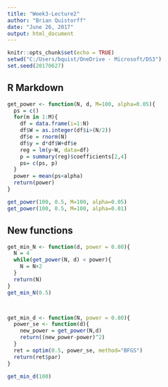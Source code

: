 ```yaml
---
title: "Week3-Lecture2"
author: "Brian Quistorff"
date: "June 26, 2017"
output: html_document
---
```


```r
knitr::opts_chunk$set(echo = TRUE)
setwd("C:/Users/bquist/OneDrive - Microsoft/DS3")
set.seed(20170627)
```

## R Markdown

```r
get_power <- function(N, d, M=100, alpha=0.05){
  ps = c()
  for(m in 1:M){
    df = data.frame(i=1:N)
    df$W = as.integer(df$i>(N/2))
    df$e = rnorm(N)
    df$y = d*df$W+df$e
    reg = lm(y~W, data=df)
    p = summary(reg)$coefficients[2,4]
    ps= c(ps, p)
  }
  power = mean(ps<alpha)
  return(power)
}

get_power(100, 0.5, M=100, alpha=0.05)
get_power(100, 0.5, M=100, alpha=0.01)
```

## New functions

```r
get_min_N <- function(d, power = 0.80){
  N = 4
  while(get_power(N, d) < power){
    N = N+2
  }
  return(N)
}
get_min_N(0.5)



get_min_d <- function(N, power = 0.80){
  power_se <- function(d){
    new_power = get_power(N,d)
    return((new_power-power)^2)
  }  
  ret = optim(0.5, power_se, method="BFGS")
  return(ret$par)
}

get_min_d(100)
```


